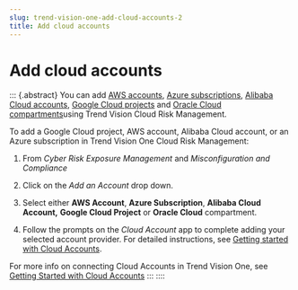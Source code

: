 ```yaml
---
slug: trend-vision-one-add-cloud-accounts-2
title: Add cloud accounts
---
```

# Add cloud accounts

::: {.abstract}
You can add [AWS accounts](aws-accounts.mdx), [Azure subscriptions](azure-subscriptions.mdx), [Alibaba Cloud accounts](alibaba-cloud-accounts.mdx), [Google Cloud projects](file:/source/en-us/topics/google-cloud-projects.xml) and [Oracle Cloud compartments](oracle-cloud-compartments.mdx)using Trend Vision Cloud Risk Management.

To add a Google Cloud project, AWS account, Alibaba Cloud account, or an Azure subscription in Trend Vision One Cloud Risk Management:

1.  From *Cyber Risk Exposure Management* and *Misconfiguration and Compliance*

2.  Click on the *Add an Account* drop down.

3.  Select either **AWS Account**, **Azure Subscription**, **Alibaba Cloud Account,** **Google Cloud Project** or **Oracle Cloud** compartment.

4.  Follow the prompts on the *Cloud Account* app to complete adding your selected account provider. For detailed instructions, see [Getting started with Cloud Accounts](getting-started-cloud-accounts.mdx).

For more info on connecting Cloud Accounts in Trend Vision One, see [Getting Started with Cloud Accounts](https://docs.trendmicro.com/en-us/enterprise/trend-vision-one/pointproductconnecti/cloud-account-manage/cam-getting-started.aspx)
:::
::::
